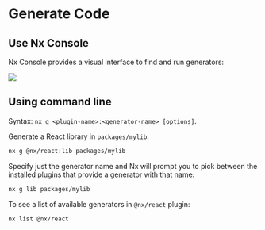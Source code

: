 # Generate Code

## Use Nx Console

Nx Console provides a visual interface to find and run generators:

![](https://nx.dev/documentation/shared/images/nx-console/nx-console-gen-code.avif)


## Using command line

Syntax: `nx g <plugin-name>:<generator-name> [options]`.

Generate a React library in `packages/mylib`:
```sh
nx g @nx/react:lib packages/mylib
```

Specify just the generator name and Nx will prompt you to pick between the installed plugins that provide a generator with that name:
```sh
nx g lib packages/mylib
```

To see a list of available generators in `@nx/react` plugin:
```sh
nx list @nx/react
```
